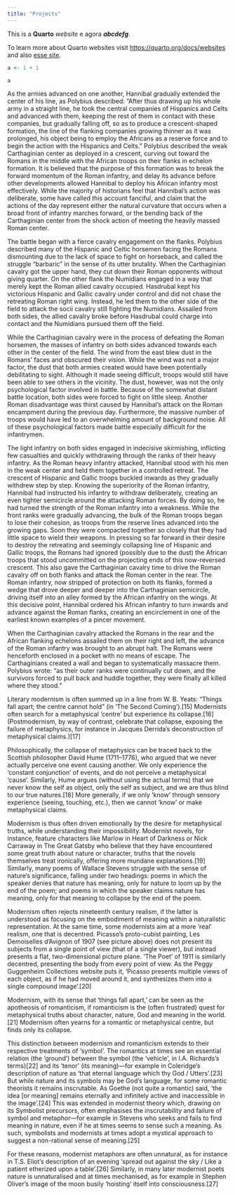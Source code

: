 ```yaml
---
title: "Projects"
---
```


This is a **Quarto** _website_ e  agora **_abcdefg_**.

To learn more about Quarto websites visit <https://quarto.org/docs/websites> and also [esse site](www.folha.com).

```r
a <- 1 + 1

a
```

As the armies advanced on one another, Hannibal gradually extended the center of his line, as Polybius described: "After thus drawing up his whole army in a straight line, he took the central companies of Hispanics and Celts and advanced with them, keeping the rest of them in contact with these companies, but gradually falling off, so as to produce a crescent-shaped formation, the line of the flanking companies growing thinner as it was prolonged, his object being to employ the Africans as a reserve force and to begin the action with the Hispanics and Celts." Polybius described the weak Carthaginian center as deployed in a crescent, curving out toward the Romans in the middle with the African troops on their flanks in echelon formation. It is believed that the purpose of this formation was to break the forward momentum of the Roman infantry, and delay its advance before other developments allowed Hannibal to deploy his African infantry most effectively. While the majority of historians feel that Hannibal's action was deliberate, some have called this account fanciful, and claim that the actions of the day represent either the natural curvature that occurs when a broad front of infantry marches forward, or the bending back of the Carthaginian center from the shock action of meeting the heavily massed Roman center.

The battle began with a fierce cavalry engagement on the flanks. Polybius described many of the Hispanic and Celtic horsemen facing the Romans dismounting due to the lack of space to fight on horseback, and called the struggle "barbaric" in the sense of its utter brutality. When the Carthaginian cavalry got the upper hand, they cut down their Roman opponents without giving quarter. On the other flank the Numidians engaged in a way that merely kept the Roman allied cavalry occupied. Hasdrubal kept his victorious Hispanic and Gallic cavalry under control and did not chase the retreating Roman right wing. Instead, he led them to the other side of the field to attack the socii cavalry still fighting the Numidians. Assailed from both sides, the allied cavalry broke before Hasdrubal could charge into contact and the Numidians pursued them off the field.

While the Carthaginian cavalry were in the process of defeating the Roman horsemen, the masses of infantry on both sides advanced towards each other in the center of the field. The wind from the east blew dust in the Romans' faces and obscured their vision. While the wind was not a major factor, the dust that both armies created would have been potentially debilitating to sight. Although it made seeing difficult, troops would still have been able to see others in the vicinity. The dust, however, was not the only psychological factor involved in battle. Because of the somewhat distant battle location, both sides were forced to fight on little sleep. Another Roman disadvantage was thirst caused by Hannibal's attack on the Roman encampment during the previous day. Furthermore, the massive number of troops would have led to an overwhelming amount of background noise. All of these psychological factors made battle especially difficult for the infantrymen.

The light infantry on both sides engaged in indecisive skirmishing, inflicting few casualties and quickly withdrawing through the ranks of their heavy infantry. As the Roman heavy infantry attacked, Hannibal stood with his men in the weak center and held them together in a controlled retreat. The crescent of Hispanic and Gallic troops buckled inwards as they gradually withdrew step by step. Knowing the superiority of the Roman infantry, Hannibal had instructed his infantry to withdraw deliberately, creating an even tighter semicircle around the attacking Roman forces. By doing so, he had turned the strength of the Roman infantry into a weakness. While the front ranks were gradually advancing, the bulk of the Roman troops began to lose their cohesion, as troops from the reserve lines advanced into the growing gaps. Soon they were compacted together so closely that they had little space to wield their weapons. In pressing so far forward in their desire to destroy the retreating and seemingly collapsing line of Hispanic and Gallic troops, the Romans had ignored (possibly due to the dust) the African troops that stood uncommitted on the projecting ends of this now-reversed crescent. This also gave the Carthaginian cavalry time to drive the Roman cavalry off on both flanks and attack the Roman center in the rear. The Roman infantry, now stripped of protection on both its flanks, formed a wedge that drove deeper and deeper into the Carthaginian semicircle, driving itself into an alley formed by the African infantry on the wings. At this decisive point, Hannibal ordered his African infantry to turn inwards and advance against the Roman flanks, creating an encirclement in one of the earliest known examples of a pincer movement.

When the Carthaginian cavalry attacked the Romans in the rear and the African flanking echelons assailed them on their right and left, the advance of the Roman infantry was brought to an abrupt halt. The Romans were henceforth enclosed in a pocket with no means of escape. The Carthaginians created a wall and began to systematically massacre them. Polybius wrote: "as their outer ranks were continually cut down, and the survivors forced to pull back and huddle together, they were finally all killed where they stood."

Literary modernism is often summed up in a line from W. B. Yeats: "Things fall apart; the centre cannot hold” (in 'The Second Coming').[15] Modernists often search for a metaphysical 'centre' but experience its collapse.[16] (Postmodernism, by way of contrast, celebrate that collapse, exposing the failure of metaphysics, for instance in Jacques Derrida's deconstruction of metaphysical claims.)[17]

Philosophically, the collapse of metaphysics can be traced back to the Scottish philosopher David Hume (1711–1776), who argued that we never actually perceive one event causing another. We only experience the 'constant conjunction' of events, and do not perceive a metaphysical 'cause'. Similarly, Hume argues (without using the actual terms) that we never know the self as object, only the self as subject, and we are thus blind to our true natures.[18] More generally, if we only 'know' through sensory experience (seeing, touching, etc.), then we cannot 'know' or make metaphysical claims.

Modernism is thus often driven emotionally by the desire for metaphysical truths, while understanding their impossibility. Modernist novels, for instance, feature characters like Marlow in Heart of Darkness or Nick Carraway in The Great Gatsby who believe that they have encountered some great truth about nature or character, truths that the novels themselves treat ironically, offering more mundane explanations.[19] Similarly, many poems of Wallace Stevens struggle with the sense of nature's significance, falling under two headings: poems in which the speaker denies that nature has meaning, only for nature to loom up by the end of the poem; and poems in which the speaker claims nature has meaning, only for that meaning to collapse by the end of the poem.

Modernism often rejects nineteenth century realism, if the latter is understood as focusing on the embodiment of meaning within a naturalistic representation. At the same time, some modernists aim at a more 'real' realism, one that is decentred. Picasso's proto-cubist painting, Les Demoiselles d'Avignon of 1907 (see picture above) does not present its subjects from a single point of view (that of a single viewer), but instead presents a flat, two-dimensional picture plane. 'The Poet' of 1911 is similarly decentred, presenting the body from every point of view. As the Peggy Guggenheim Collections website puts it, 'Picasso presents multiple views of each object, as if he had moved around it, and synthesizes them into a single compound image'.[20]

Modernism, with its sense that 'things fall apart,' can be seen as the apotheosis of romanticism, if romanticism is the (often frustrated) quest for metaphysical truths about character, nature, God and meaning in the world.[21] Modernism often yearns for a romantic or metaphysical centre, but finds only its collapse.

This distinction between modernism and romanticism extends to their respective treatments of 'symbol'. The romantics at times see an essential relation (the 'ground') between the symbol (the 'vehicle', in I.A. Richards's terms)[22] and its 'tenor' (its meaning)—for example in Coleridge's description of nature as 'that eternal language which thy God / Utters'.[23] But while nature and its symbols may be God's language, for some romantic theorists it remains inscrutable. As Goethe (not quite a romantic) said, 'the idea [or meaning] remains eternally and infinitely active and inaccessible in the image'.[24] This was extended in modernist theory which, drawing on its Symbolist precursors, often emphasises the inscrutability and failure of symbol and metaphor—for example in Stevens who seeks and fails to find meaning in nature, even if he at times seems to sense such a meaning. As such, symbolists and modernists at times adopt a mystical approach to suggest a non-rational sense of meaning.[25]

For these reasons, modernist metaphors are often unnatural, as for instance in T.S. Eliot's description of an evening 'spread out against the sky / Like a patient etherized upon a table'.[26] Similarly, in many later modernist poets nature is unnaturalised and at times mechanised, as for example in Stephen Oliver's image of the moon busily 'hoisting' itself into consciousness.[27]